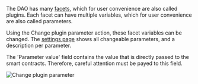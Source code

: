The DAO has many [facets](/diamond/facets), which for user convenience are also called plugins.
Each facet can have multiple variables, which for user convenience are also called parameters.

Using the Change plugin parameter action, these facet variables can be changed.
The [settings page](https://dao.secureseco.org/settings) shows all changeable parameters, and a description per parameter.

The 'Parameter value' field contains the value that is directly passed to the smart contracts.
Therefore, careful attention must be payed to this field.

![Change plugin parameter](/img/change-plugin-parameter-input.png)


